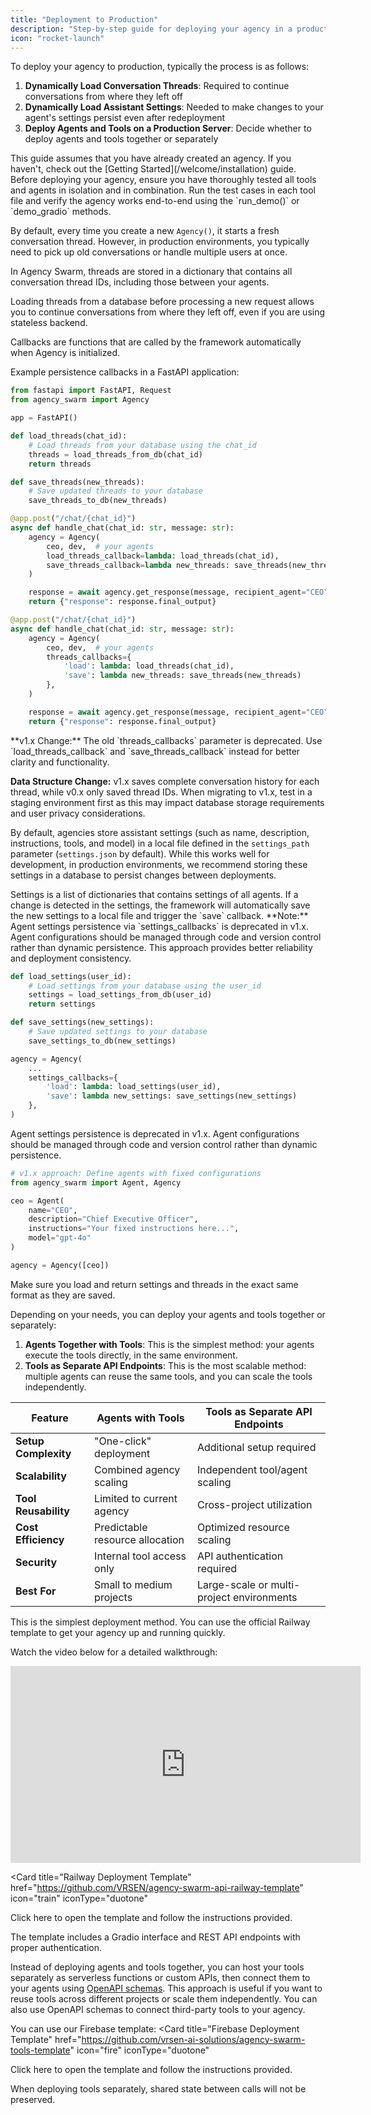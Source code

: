 ```yaml
---
title: "Deployment to Production"
description: "Step-by-step guide for deploying your agency in a production environment."
icon: "rocket-launch"
---
```

To deploy your agency to production, typically the process is as follows:
1. **Dynamically Load Conversation Threads**: Required to continue conversations from where they left off
2. **Dynamically Load Assistant Settings**: Needed to make changes to your agent's settings persist even after redeployment
3. **Deploy Agents and Tools on a Production Server**: Decide whether to deploy agents and tools together or separately

<Note>
  This guide assumes that you have already created an agency. If you haven't, check out the [Getting Started](/welcome/installation) guide.
</Note>

<Warning>
  Before deploying your agency, ensure you have thoroughly tested all tools and agents in isolation and in combination. Run the test cases in each tool file and verify the agency works end-to-end using the `run_demo()` or `demo_gradio` methods.
</Warning>

<Steps>

<Step title="Step 1: Dynamically Load Conversation Threads" icon="message-dots">

By default, every time you create a new `Agency()`, it starts a fresh conversation thread. However, in production environments, you typically need to pick up old conversations or handle multiple users at once.

<Info>
In Agency Swarm, threads are stored in a dictionary that contains all conversation thread IDs, including those between your agents.
</Info>

Loading threads from a database before processing a new request allows you to continue conversations from where they left off, even if you are using stateless backend.

<Info>
Callbacks are functions that are called by the framework automatically when Agency is initialized.
</Info>

Example persistence callbacks in a FastAPI application:

<Tabs>
<Tab title="v1.x (Current)" defaultOpen={true}>

```python
from fastapi import FastAPI, Request
from agency_swarm import Agency

app = FastAPI()

def load_threads(chat_id):
    # Load threads from your database using the chat_id
    threads = load_threads_from_db(chat_id)
    return threads

def save_threads(new_threads):
    # Save updated threads to your database
    save_threads_to_db(new_threads)

@app.post("/chat/{chat_id}")
async def handle_chat(chat_id: str, message: str):
    agency = Agency(
        ceo, dev,  # your agents
        load_threads_callback=lambda: load_threads(chat_id),
        save_threads_callback=lambda new_threads: save_threads(new_threads)
    )

    response = await agency.get_response(message, recipient_agent="CEO")
    return {"response": response.final_output}
```

</Tab>
<Tab title="v0.x (Legacy)">

```python
@app.post("/chat/{chat_id}")
async def handle_chat(chat_id: str, message: str):
    agency = Agency(
        ceo, dev,  # your agents
        threads_callbacks={
            'load': lambda: load_threads(chat_id),
            'save': lambda new_threads: save_threads(new_threads)
        },
    )

    response = await agency.get_response(message, recipient_agent="CEO")
    return {"response": response.final_output}
```

</Tab>
</Tabs>

<Warning>
**v1.x Change:** The old `threads_callbacks` parameter is deprecated. Use `load_threads_callback` and `save_threads_callback` instead for better clarity and functionality.

**Data Structure Change:** v1.x saves complete conversation history for each thread, while v0.x only saved thread IDs. When migrating to v1.x, test in a staging environment first as this may impact database storage requirements and user privacy considerations.
</Warning>

</Step>

<Step title="Step 2: Dynamically Load Assistant Settings" icon="gear">

By default, agencies store assistant settings (such as name, description, instructions, tools, and model) in a local file defined in the `settings_path` parameter (`settings.json` by default). While this works well for development, in production environments, we recommend storing these settings in a database to persist changes between deployments.

<Info>
Settings is a list of dictionaries that contains settings of all agents. If a change is detected in the settings, the framework will automatically save the new settings to a local file and trigger the `save` callback.
</Info>

<Warning>
**Note:** Agent settings persistence via `settings_callbacks` is deprecated in v1.x. Agent configurations should be managed through code and version control rather than dynamic persistence. This approach provides better reliability and deployment consistency.
</Warning>

<Tabs>
<Tab title="v0.x (Legacy)" defaultOpen={true}>

```python
def load_settings(user_id):
    # Load settings from your database using the user_id
    settings = load_settings_from_db(user_id)
    return settings

def save_settings(new_settings):
    # Save updated settings to your database
    save_settings_to_db(new_settings)

agency = Agency(
    ...
    settings_callbacks={
        'load': lambda: load_settings(user_id),
        'save': lambda new_settings: save_settings(new_settings)
    },
)
```

</Tab>
<Tab title="v1.x (Current)">

Agent settings persistence is deprecated in v1.x. Agent configurations should be managed through code and version control rather than dynamic persistence.

```python
# v1.x approach: Define agents with fixed configurations
from agency_swarm import Agent, Agency

ceo = Agent(
    name="CEO",
    description="Chief Executive Officer",
    instructions="Your fixed instructions here...",
    model="gpt-4o"
)

agency = Agency([ceo])
```

</Tab>
</Tabs>

<Note>
Make sure you load and return settings and threads in the exact same format as they are saved.
</Note>

</Step>


<Step title="Step 3: Deploying Agents and Tools on a Production Server" icon="rocket-launch">

Depending on your needs, you can deploy your agents and tools together or separately:
1. **Agents Together with Tools**: This is the simplest method: your agents execute the tools directly, in the same environment.
2. **Tools as Separate API Endpoints**: This is the most scalable method: multiple agents can reuse the same tools, and you can scale the tools independently.

<Accordion title="Comparison Table" defaultOpen={true}>

| Feature               | Agents with Tools                     | Tools as Separate API Endpoints          |
|-----------------------|----------------------------------------|-------------------------------------------|
| **Setup Complexity**  | "One-click" deployment       | Additional setup required          |
| **Scalability**       | Combined agency scaling               | Independent tool/agent scaling           |
| **Tool Reusability**  | Limited to current agency             | Cross-project utilization                 |
| **Cost Efficiency**   | Predictable resource allocation       | Optimized resource scaling                |
| **Security**          | Internal tool access only             | API authentication required           |
| **Best For**          | Small to medium projects              | Large-scale or multi-project environments |

</Accordion>

<Tabs>

<Tab title="Option 1: Agents and Tools Together" defaultOpen={true}>

This is the simplest deployment method. You can use the official Railway template to get your agency up and running quickly.

Watch the video below for a detailed walkthrough:
<iframe width="560" height="315" src="https://www.youtube.com/embed/53_e3lmk6Mo?si=kASCTtxfa6ljqGNy&amp;start=806" title="YouTube video player" frameborder="0" allow="accelerometer; autoplay; clipboard-write; encrypted-media; gyroscope; picture-in-picture; web-share" referrerpolicy="strict-origin-when-cross-origin" allowfullscreen></iframe>

<Card
  title="Railway Deployment Template"
  href="https://github.com/VRSEN/agency-swarm-api-railway-template"
  icon="train"
  iconType="duotone"
>
  Click here to open the template and follow the instructions provided.
</Card>

<Note>
  The template includes a Gradio interface and REST API endpoints with proper authentication.
</Note>

</Tab>

<Tab title="Option 2: Tools as Separate API Endpoints">

Instead of deploying agents and tools together, you can host your tools separately as serverless functions or custom APIs, then connect them to your agents using [OpenAPI schemas](/core-framework/tools/openapi-schemas). This approach is useful if you want to reuse tools across different projects or scale them independently. You can also use OpenAPI schemas to connect third-party tools to your agency.

You can use our Firebase template:
<Card
  title="Firebase Deployment Template"
  href="https://github.com/vrsen-ai-solutions/agency-swarm-tools-template"
  icon="fire"
  iconType="duotone"
>
  Click here to open the template and follow the instructions provided.
</Card>

<Note>
  When deploying tools separately, shared state between calls will not be preserved.
</Note>

</Tab>

</Tabs>

</Step>
</Steps>
